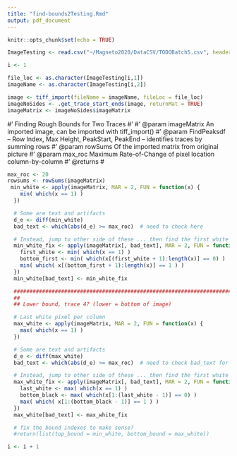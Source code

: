 ```yaml
---
title: "find-bounds2Testing.Rmd"
output: pdf_document
---
```


```r
knitr::opts_chunk$set(echo = TRUE)
```

```r
ImageTesting <- read.csv("~/Magneto2020/DataCSV/TODOBatch5.csv", header = TRUE, stringsAsFactors = FALSE)
```
```r
i <- 1
```

```r

file_loc <- as.character(ImageTesting[i,1])
imageName <- as.character(ImageTesting[i,2])

image <- tiff_import(fileName = imageName, fileLoc = file_loc)
imageNoSides <- .get_trace_start_ends(image, returnMat = TRUE)
imageMatrix <- imageNoSides$imageMatrix
```

#' Finding Rough Bounds for Two Traces
#'
#' @param imageMatrix An imported image, can be imported with tiff_import()
#' @param FindPeaksdf -- Row Index, Max Height, PeakStart, PeakEnd -- identifies traces by summing rows
#' @param rowSums Of the imported matrix from original picture
#' @param max_roc Maximum Rate-of-Change of pixel location column-by-column
#' @returns
#
```r
max_roc <- 20
rowsums <- rowSums(imageMatrix)
 min_white <- apply(imageMatrix, MAR = 2, FUN = function(x) {
    min( which(x == 1) )
  })

  # Some are text and artifacts
  d_e <- diff(min_white)
  bad_text <- which(abs(d_e) >= max_roc)  # need to check here

  # Instead, jump to other side of these ... then find the first white going down
  min_white_fix <- apply(imageMatrix[, bad_text], MAR = 2, FUN = function(x) {
    first_white <- min( which(x == 1) )
    bottom_first <- min( which(x[(first_white + 1):length(x)] == 0) )
    min( which( x[(bottom_first + 1):length(x)] == 1 ) )
  })
  min_white[bad_text] <- min_white_fix

  ############################################################################
  ##
  ## Lower bound, trace 4? (lower = bottom of image)

  # Last white pixel per column
  max_white <- apply(imageMatrix, MAR = 2, FUN = function(x) {
    max( which(x == 1) )
  })

  # Some are text and artifacts
  d_e <- diff(max_white)
  bad_text <- which(abs(d_e) >= max_roc)  # need to check bad_text for length > 1

  # Instead, jump to other side of these ... then find the first white going down
  max_white_fix <- apply(imageMatrix[, bad_text], MAR = 2, FUN = function(x) {
    last_white <- max( which(x == 1) )
    bottom_black <- max( which(x[1:(last_white - 1)] == 0) )
    max( which( x[1:(bottom_black - 1)] == 1 ) )
  })
  max_white[bad_text] <- max_white_fix

  # fix the bound indexes to make sense?
  #return(list(top_bound = min_white, bottom_bound = max_white))


```


```r
i <- i + 1
```

